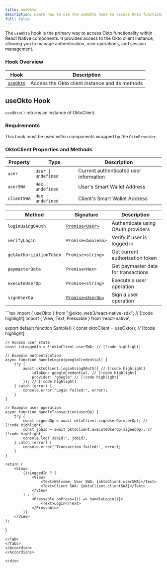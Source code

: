 ```yaml
---
title: useOkto
description: Learn how to use the useOkto hook to access Okto functionality in React Native components
full: false
---
```



<AIMarkdownComponent isIndex={false} />

The `useOkto` hook is the primary way to access Okto functionality within React Native components. It provides access to the Okto client instance, allowing you to manage authentication, user operations, and session management.

### Hook Overview

| Hook | Description |
|------|-------------|
| [`useOkto`](#useokto-hook) | Access the Okto client instance and its methods |

<div className="method-box">

## useOkto Hook

`useOkto()` returns an instance of OktoClient.

### Requirements

This hook must be used within components wrapped by the `OktoProvider`.

### OktoClient Properties and Methods

<Callout title="OktoClient Interface">

| Property | Type | Description |
|----------|------|-------------|
| `user`            | `User \| undefined` | Current authenticated user information |
| `userSWA`               | `Hex \| undefined` | User's Smart Wallet Address |
| `clientSWA`            | `Hex \| undefined` | Client's Smart Wallet Address |

| Method | Signature | Description |
|--------|-----------|-------------|
| `loginUsingOAuth` | [`Promise<User>`](/docs/react-native-sdk/technical-reference#models) | Authenticate using OAuth providers |
| `verifyLogin` | `Promise<boolean>` | Verify if user is logged in |
| `getAuthorizationToken` | `Promise<string>` | Get current authorization token |
| `paymasterData` | `Promise<Hex>` | Get paymaster data for transactions |
| `executeUserOp` | `Promise<string>` | Execute a user operation |
| `signUserOp` | [`Promise<UserOp>`](/docs/react-native-sdk/technical-reference#models) | Sign a user operation |

</Callout>

<Accordions>
<Accordion title="Example">
<Tabs items={['TypeScript']}>
<Tab value="TypeScript">
```tsx
import { useOkto } from "@okto_web3/react-native-sdk"; // [!code highlight]
import { View, Text, Pressable } from 'react-native';

export default function Sample() {
    const oktoClient = useOkto(); // [!code highlight]
    
    // Access user state
    const isLoggedIn = !!oktoClient.userSWA; // [!code highlight]
    
    // Example authentication
    async function handleLogin(googleCredential) {
        try {
            await oktoClient.loginUsingOAuth({ // [!code highlight]
                idToken: googleCredential, // [!code highlight]
                provider: "google" // [!code highlight]
            }); // [!code highlight]
        } catch (error) {
            console.error("Login failed:", error);
        }
    }

    // Example user operation
    async function handleTransaction(userOp) {
        try {
            const signedOp = await oktoClient.signUserOp(userOp); // [!code highlight]
            const jobId = await oktoClient.executeUserOp(signedOp); // [!code highlight]
            console.log('JobId:', jobId);
        } catch (error) {
            console.error('Transaction failed:', error);
        }
    }

    return (
        <View>
            {isLoggedIn ? (
                <View>
                    <Text>Welcome, User SWA: {oktoClient.userSWA}</Text>
                    <Text>Client SWA: {oktoClient.clientSWA}</Text>
                </View>
            ) : (
                <Pressable onPress={() => handleLogin()}>
                    <Text>Login</Text>
                </Pressable>
            )}
        </View>
    );
}
```
</Tab>
</Tabs>
</Accordion>
</Accordions>

</div>